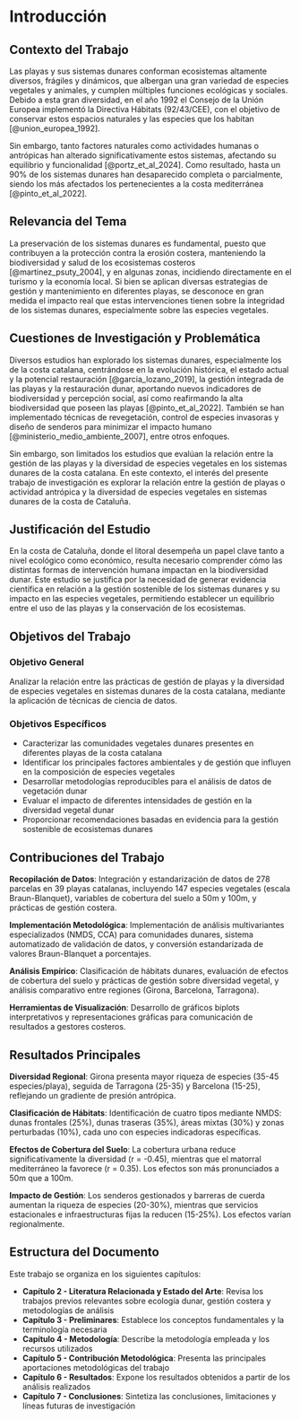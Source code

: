 # Introducción {#sec-introduccion}

## Contexto del Trabajo

Las playas y sus sistemas dunares conforman ecosistemas altamente diversos, frágiles y dinámicos, que albergan una gran variedad de especies vegetales y animales, y cumplen múltiples funciones ecológicas y sociales. Debido a esta gran diversidad, en el año 1992 el Consejo de la Unión Europea implementó la Directiva Hábitats (92/43/CEE), con el objetivo de conservar estos espacios naturales y las especies que los habitan [@union_europea_1992]. 

Sin embargo, tanto factores naturales como actividades humanas o antrópicas han alterado significativamente estos sistemas, afectando su equilibrio y funcionalidad [@portz_et_al_2024]. Como resultado, hasta un 90% de los sistemas dunares han desaparecido completa o parcialmente, siendo los más afectados los pertenecientes a la costa mediterránea [@pinto_et_al_2022].

## Relevancia del Tema

La preservación de los sistemas dunares es fundamental, puesto que contribuyen a la protección contra la erosión costera, manteniendo la biodiversidad y salud de los ecosistemas costeros [@martinez_psuty_2004], y en algunas zonas, incidiendo directamente en el turismo y la economía local. Si bien se aplican diversas estrategias de gestión y mantenimiento en diferentes playas, se desconoce en gran medida el impacto real que estas intervenciones tienen sobre la integridad de los sistemas dunares, especialmente sobre las especies vegetales.

## Cuestiones de Investigación y Problemática

Diversos estudios han explorado los sistemas dunares, especialmente los de la costa catalana, centrándose en la evolución histórica, el estado actual y la potencial restauración [@garcia_lozano_2019], la gestión integrada de las playas y la restauración dunar, aportando nuevos indicadores de biodiversidad y percepción social, así como reafirmando la alta biodiversidad que poseen las playas [@pinto_et_al_2022]. También se han implementado técnicas de revegetación, control de especies invasoras y diseño de senderos para minimizar el impacto humano [@ministerio_medio_ambiente_2007], entre otros enfoques.

Sin embargo, son limitados los estudios que evalúan la relación entre la gestión de las playas y la diversidad de especies vegetales en los sistemas dunares de la costa catalana. En este contexto, el interés del presente trabajo de investigación es explorar la relación entre la gestión de playas o actividad antrópica y la diversidad de especies vegetales en sistemas dunares de la costa de Cataluña.

## Justificación del Estudio

En la costa de Cataluña, donde el litoral desempeña un papel clave tanto a nivel ecológico como económico, resulta necesario comprender cómo las distintas formas de intervención humana impactan en la biodiversidad dunar. Este estudio se justifica por la necesidad de generar evidencia científica en relación a la gestión sostenible de los sistemas dunares y su impacto en las especies vegetales, permitiendo establecer un equilibrio entre el uso de las playas y la conservación de los ecosistemas.

## Objetivos del Trabajo

### Objetivo General

Analizar la relación entre las prácticas de gestión de playas y la diversidad de especies vegetales en sistemas dunares de la costa catalana, mediante la aplicación de técnicas de ciencia de datos.

### Objetivos Específicos

- Caracterizar las comunidades vegetales dunares presentes en diferentes playas de la costa catalana
- Identificar los principales factores ambientales y de gestión que influyen en la composición de especies vegetales
- Desarrollar metodologías reproducibles para el análisis de datos de vegetación dunar
- Evaluar el impacto de diferentes intensidades de gestión en la diversidad vegetal dunar
- Proporcionar recomendaciones basadas en evidencia para la gestión sostenible de ecosistemas dunares

## Contribuciones del Trabajo

**Recopilación de Datos**: Integración y estandarización de datos de 278 parcelas en 39 playas catalanas, incluyendo 147 especies vegetales (escala Braun-Blanquet), variables de cobertura del suelo a 50m y 100m, y prácticas de gestión costera.

**Implementación Metodológica**: Implementación de análisis multivariantes especializados (NMDS, CCA) para comunidades dunares, sistema automatizado de validación de datos, y conversión estandarizada de valores Braun-Blanquet a porcentajes.

**Análisis Empírico**: Clasificación de hábitats dunares, evaluación de efectos de cobertura del suelo y prácticas de gestión sobre diversidad vegetal, y análisis comparativo entre regiones (Girona, Barcelona, Tarragona).

**Herramientas de Visualización**: Desarrollo de gráficos biplots interpretativos y representaciones gráficas para comunicación de resultados a gestores costeros.

## Resultados Principales

**Diversidad Regional**: Girona presenta mayor riqueza de especies (35-45 especies/playa), seguida de Tarragona (25-35) y Barcelona (15-25), reflejando un gradiente de presión antrópica.

**Clasificación de Hábitats**: Identificación de cuatro tipos mediante NMDS: dunas frontales (25%), dunas traseras (35%), áreas mixtas (30%) y zonas perturbadas (10%), cada uno con especies indicadoras específicas.

**Efectos de Cobertura del Suelo**: La cobertura urbana reduce significativamente la diversidad (r = -0.45), mientras que el matorral mediterráneo la favorece (r = 0.35). Los efectos son más pronunciados a 50m que a 100m.

**Impacto de Gestión**: Los senderos gestionados y barreras de cuerda aumentan la riqueza de especies (20-30%), mientras que servicios estacionales e infraestructuras fijas la reducen (15-25%). Los efectos varían regionalmente.

## Estructura del Documento

Este trabajo se organiza en los siguientes capítulos:

- **Capítulo 2 - Literatura Relacionada y Estado del Arte**: Revisa los trabajos previos relevantes sobre ecología dunar, gestión costera y metodologías de análisis
- **Capítulo 3 - Preliminares**: Establece los conceptos fundamentales y la terminología necesaria
- **Capítulo 4 - Metodología**: Describe la metodología empleada y los recursos utilizados
- **Capítulo 5 - Contribución Metodológica**: Presenta las principales aportaciones metodológicas del trabajo
- **Capítulo 6 - Resultados**: Expone los resultados obtenidos a partir de los análisis realizados
- **Capítulo 7 - Conclusiones**: Sintetiza las conclusiones, limitaciones y líneas futuras de investigación
